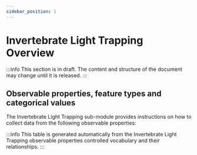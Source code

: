 ```yaml
---
sidebar_position: 1
---
```



# Invertebrate Light Trapping Overview

:::info
This section is in draft. The content and structure of the document may change until it is released.
:::

## Observable properties, feature types and categorical values

The Invertebrate Light Trapping sub-module provides instructions on how to collect data from the following observable properties:

<OverviewTable moduleOpCollectionUri="https://linked.data.gov.au/def/nrm/beacf237-e402-4911-a9e4-89925374df23" />

:::info
This table is generated automatically from the Invertebrate Light Trapping observable properties controlled vocabulary and their relationships.
:::
